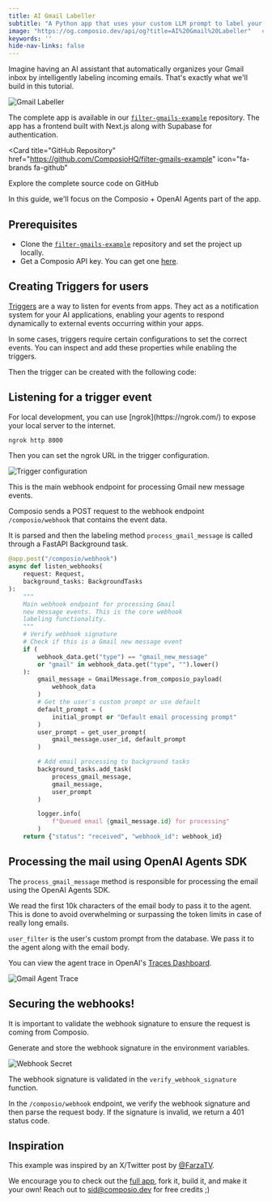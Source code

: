 ```yaml
---
title: AI Gmail Labeller
subtitle: "A Python app that uses your custom LLM prompt to label your Gmail!"
image: "https://og.composio.dev/api/og?title=AI%20Gmail%20Labeller"   # image for socials
keywords: ''
hide-nav-links: false
---
```

Imagine having an AI assistant that automatically organizes your Gmail inbox by intelligently labeling incoming emails. That's exactly what we'll build in this tutorial.

<Frame>
  <img src="https://camo.githubusercontent.com/29b105fdcc2e005d8dd76bab0af33081a0567637da1061da6e1664285b843f8d/68747470733a2f2f692e696d6775722e636f6d2f515646337956582e676966" alt="Gmail Labeller" />
</Frame>

The complete app is available in our [`filter-gmails-example`](https://github.com/ComposioHQ/filter-gmails-example) repository. The app has a frontend built with Next.js along with Supabase for authentication.

<Card
  title="GitHub Repository"
  href="https://github.com/ComposioHQ/filter-gmails-example"
  icon="fa-brands fa-github"
>
  Explore the complete source code on GitHub
</Card>

In this guide, we'll focus on the Composio + OpenAI Agents part of the app.

## Prerequisites
- Clone the [`filter-gmails-example`](https://github.com/ComposioHQ/filter-gmails-example) repository and set the project up locally.
- Get a Composio API key. You can get one [here](https://app.composio.dev/developers).


## Creating Triggers for users
[Triggers](/docs/using-triggers) are a way to listen for events from apps. They act as a notification system for your AI applications, enabling your agents to respond dynamically to external events occurring within your apps.

In some cases, triggers require certain configurations to set the correct events. You can inspect and add these properties while enabling the triggers.

<SnippetCode
  githubUrl="https://github.com/ComposioHQ/filter-gmails-example/blob/master/apps/backend/email_processor.py#L135-L156"
  language="python"
  title="apps/backend/email_processor.py"
  highlightStart={18}
  highlightEnd={22}
/>

Then the trigger can be created with the following code:

<SnippetCode
  githubUrl="https://github.com/ComposioHQ/filter-gmails-example/blob/master/apps/backend/email_processor.py#L163-L169"
  language="python"
  title="apps/backend/email_processor.py"
/>


## Listening for a trigger event
<Callout type="info">
For local development, you can use [ngrok](https://ngrok.com/) to expose your local server to the internet.

```bash
ngrok http 8000
```

Then you can set the ngrok URL in the trigger configuration.
<Frame>
    <img src="../../../assets/images/examples/trigger-config.png" alt="Trigger configuration" />
</Frame>
</Callout>

This is the main webhook endpoint for processing Gmail new message events.

Composio sends a POST request to the webhook endpoint `/composio/webhook` that contains the event data.

It is parsed and then the labeling method `process_gmail_message` is called through a FastAPI Background task.

```python apps/backend/main.py {1-5, 29-33} maxLines=33
@app.post("/composio/webhook")
async def listen_webhooks(
    request: Request, 
    background_tasks: BackgroundTasks
):
    """
    Main webhook endpoint for processing Gmail 
    new message events. This is the core webhook 
    labeling functionality.
    """
    # Verify webhook signature
    # Check if this is a Gmail new message event
    if (
        webhook_data.get("type") == "gmail_new_message"
        or "gmail" in webhook_data.get("type", "").lower()
    ):
        gmail_message = GmailMessage.from_composio_payload(
            webhook_data
        )
        # Get the user's custom prompt or use default
        default_prompt = (
            initial_prompt or "Default email processing prompt"
        )
        user_prompt = get_user_prompt(
            gmail_message.user_id, default_prompt
        )

        # Add email processing to background tasks
        background_tasks.add_task(
            process_gmail_message, 
            gmail_message, 
            user_prompt
        )

        logger.info(
            f"Queued email {gmail_message.id} for processing"
        )
    return {"status": "received", "webhook_id": webhook_id}
```

## Processing the mail using OpenAI Agents SDK
The `process_gmail_message` method is responsible for processing the email using the OpenAI Agents SDK.

<SnippetCode
  githubUrl="https://github.com/ComposioHQ/filter-gmails-example/blob/master/apps/backend/email_processor.py#L14-L24"
  language="python"
  title="apps/backend/email_processor.py"
/>

<SnippetCode
  githubUrl="https://github.com/ComposioHQ/filter-gmails-example/blob/master/apps/backend/email_processor.py#L42-L45"
  language="python"
  title="apps/backend/email_processor.py"
/>

We read the first 10k characters of the email body to pass it to the agent. This is done to avoid overwhelming or surpassing the token limits in case of really long emails.

<SnippetCode
  githubUrl="https://github.com/ComposioHQ/filter-gmails-example/blob/master/apps/backend/email_processor.py#L50-L60"
  language="python"
  title="apps/backend/email_processor.py"
/>

`user_filter` is the user's custom prompt from the database. We pass it to the agent along with the email body.

<SnippetCode
  githubUrl="https://github.com/ComposioHQ/filter-gmails-example/blob/master/apps/backend/email_processor.py#L68-L85"
  language="python"
  title="apps/backend/email_processor.py"
/>

You can view the agent trace in OpenAI's [Traces Dashboard](https://platform.openai.com/traces/).

<Frame>
  <img src="../../../assets/images/examples/gmail-agent-trace.png" alt="Gmail Agent Trace" />
</Frame>

## Securing the webhooks!
It is important to validate the webhook signature to ensure the request is coming from Composio.

Generate and store the webhook signature in the environment variables.

<Frame>
  <img src="../../../assets/images/examples/webhook-secret.png" alt="Webhook Secret" />
</Frame>

The webhook signature is validated in the `verify_webhook_signature` function.
<SnippetCode
  githubUrl="https://github.com/ComposioHQ/filter-gmails-example/blob/master/apps/backend/webhook.py#L10-L56"
  language="python"
  title="apps/backend/webhook.py"
/>

In the `/composio/webhook` endpoint, we verify the webhook signature and then parse the request body. If the signature is invalid, we return a 401 status code.

<SnippetCode
  githubUrl="https://github.com/ComposioHQ/filter-gmails-example/blob/master/apps/backend/main.py#L31-L38"
  language="python"
  title="apps/backend/main.py"
/>

## Inspiration
This example was inspired by an X/Twitter post by [@FarzaTV](https://x.com/FarzaTV/status/1905371012369350857).

We encourage you to check out the [full app](https://github.com/ComposioHQ/filter-gmails-example), fork it, build it, and make it your own! Reach out to [sid@composio.dev](mailto:sid@composio.dev) for free credits ;)
